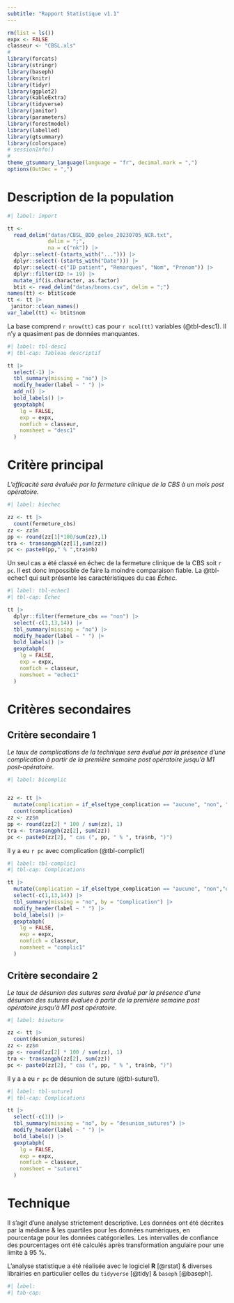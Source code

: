 ```yaml
---
subtitle: "Rapport Statistique v1.1"
---
```


```r
rm(list = ls())
expx <- FALSE
classeur <- "CBSL.xls"
#
library(forcats)
library(stringr)
library(baseph)
library(knitr)
library(tidyr)
library(ggplot2)
library(kableExtra)
library(tidyverse)
library(janitor)
library(parameters)
library(forestmodel)
library(labelled)
library(gtsummary)
library(colorspace)
# sessionInfo()
#
theme_gtsummary_language(language = "fr", decimal.mark = ",")
options(OutDec = ",")
```


# Description de la population


```r
#| label: import

tt <-
  read_delim("datas/CBSL_BDD_gelee_20230705_NCR.txt",
             delim = ";",
             na = c("nk")) |>
  dplyr::select(-(starts_with("..."))) |>
  dplyr::select(-(starts_with("Date"))) |>
  dplyr::select(-c("ID patient", "Remarques", "Nom", "Prenom")) |> 
  dplyr::filter(ID != 19) |>
  mutate_if(is.character, as.factor)
  btit <- read_delim("datas/bnoms.csv", delim = ";")
names(tt) <- btit$code
tt <- tt |>
 janitor::clean_names()
var_label(tt) <- btit$nom
```


La base comprend `r nrow(tt)` cas pour `r ncol(tt)` variables (@tbl-desc1). Il n'y a quasiment pas de données manquantes. 


```r
#| label: tbl-desc1
#| tbl-cap: Tableau descriptif

tt |>
  select(-1) |>
  tbl_summary(missing = "no") |>
  modify_header(label ~ " ") |>
  add_n() |>
  bold_labels() |>
  gexptabph(
    lg = FALSE,
    exp = expx,
    nomfich = classeur,
    nomsheet = "desc1"
  )
```


# Critère principal

*L’efficacité sera évaluée par la fermeture clinique de la CBS à un mois post opératoire.*


```r
#| label: biechec

zz <- tt |> 
  count(fermeture_cbs)
zz <- zz$n
pp <- round(zz[1]*100/sum(zz),1)
tra <- transangph(zz[1],sum(zz))
pc <- paste0(pp," % ",tra$nb)
```


Un seul cas a été classé en échec de la fermeture clinique de la CBS soit `r pc`.  Il est donc impossible de faire la moindre comparaison fiable. La @tbl-echec1 qui suit présente les caractéristiques du cas *Échec*.


```r
#| label: tbl-echec1
#| tbl-cap: Échec

tt |>
  dplyr::filter(fermeture_cbs == "non") |> 
  select(-c(1,13,14)) |>
  tbl_summary(missing = "no") |>
  modify_header(label ~ " ") |>
  bold_labels() |>
  gexptabph(
    lg = FALSE,
    exp = expx,
    nomfich = classeur,
    nomsheet = "echec1"
  )
```


# Critères secondaires

## Critère secondaire 1
*Le taux de complications de la technique sera évalué par la présence d’une complication à partir de la première semaine post opératoire jusqu’à M1 post-opératoire.*


```r
#| label: bicomplic


zz <- tt |>
  mutate(complication = if_else(type_complication == "aucune", "non", "oui")) |>
  count(complication)
zz <- zz$n
pp <- round(zz[2] * 100 / sum(zz), 1)
tra <- transangph(zz[2], sum(zz))
pc <- paste0(zz[2], " cas (", pp, " % ", tra$nb, ")")
```


Il y a eu `r pc` avec complication (@tbl-complic1) 


```r
#| label: tbl-complic1
#| tbl-cap: Complications

tt |>
  mutate(Complication = if_else(type_complication == "aucune", "non","oui")) |>
  select(-c(1,13,14)) |>
  tbl_summary(missing = "no", by = "Complication") |>
  modify_header(label ~ " ") |>
  bold_labels() |>
  gexptabph(
    lg = FALSE,
    exp = expx,
    nomfich = classeur,
    nomsheet = "complic1"
  )
```

## Critère secondaire 2

*Le taux de désunion des sutures sera évalué par la présence d’une désunion des sutures évaluée à partir de la première semaine post opératoire jusqu’à M1 post opératoire.*


```r
#| label: bisuture

zz <- tt |>
  count(desunion_sutures)
zz <- zz$n
pp <- round(zz[2] * 100 / sum(zz), 1)
tra <- transangph(zz[2], sum(zz))
pc <- paste0(zz[2], " cas (", pp, " % ", tra$nb, ")")
```


Il y a a eu `r pc` de désunion de suture (@tbl-suture1). 


```r
#| label: tbl-suture1
#| tbl-cap: Complications

tt |>
  select(-c(1)) |>
  tbl_summary(missing = "no", by = "desunion_sutures") |>
  modify_header(label ~ " ") |>
  bold_labels() |>
  gexptabph(
    lg = FALSE,
    exp = expx,
    nomfich = classeur,
    nomsheet = "suture1"
  )
```


# Technique

Il s'agit d'une analyse strictement descriptive.  Les données ont été décrites par la médiane & les quartiles pour les données numériques, en pourcentage pour les données catégorielles. Les intervalles de confiance des pourcentages ont été calculés après transformation angulaire pour une limite à 95 %.

L'analyse statistique a été réalisée avec le logiciel **R** [@rstat] & diverses librairies en particulier celles du `tidyverse` [@tidy] & `baseph` [@baseph].


```r
#| label:
#| tab-cap:

```  
